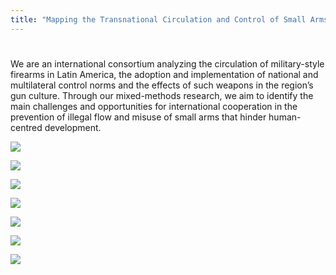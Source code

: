```yaml
---
title: "Mapping the Transnational Circulation and Control of Small Arms in Latin America"
---
```


# 

::: {#project}
We are an international consortium analyzing the circulation of military-style firearms in Latin America, the adoption and implementation of national and multilateral control norms and the effects of such weapons in the region’s gun culture. Through our mixed-methods research, we aim to identify the main challenges and opportunities for international cooperation in the prevention of illegal flow and misuse of small arms that hinder human-centred development.
:::

::: {#institutions}
<a href="https://www.graduateinstitute.ch/ccdp" target="_blank"> ![](images/institutions/01_graduate_institute.png){.institution fig-alt="Geneva Graduate Institute"} </a>

<a href="https://www.smallarmssurvey.org/" target="_blank"> ![](images/institutions/02_sas.png){.institution fig-alt="Small Arms Survey"} </a>

<a href="https://www.iri.puc-rio.br/en/home-eng/" target="_blank"> ![](images/institutions/03_puc_iri.png){.institution fig-alt="Pontifical Catholic University of Rio de Janeiro (PUC-Rio)"} </a>

<a href="https://laboratoriodehumanidadesdigitais.usuarios.rdc.puc-rio.br" target="_blank"> ![](images/institutions/04_puc_hd.png){.institution fig-alt=""} </a>

<a href="https://www.cerac.org.co/es" target="_blank"> ![](images/institutions/05_cerac.png){.institution fig-alt="Centro de Recursos para el Análisis de Conflictos (CERAC)"} </a>

<a href="https://www.oas.org/en/" target="_blank"> ![](images/institutions/06_oas.png){.institution fig-alt="Organization of American States (OAS)"} </a>
:::

![](images/ChatGPT%20Image%20Jun%206,%202025,%2003_51_19%20PM.png){.img-background}
